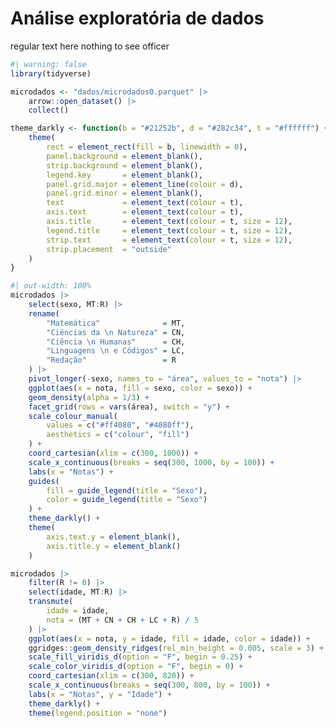 # Análise exploratória de dados

regular text here nothing to see officer

```r
#| warning: false
library(tidyverse)
```

```r
microdados <- "dados/microdados0.parquet" |>
    arrow::open_dataset() |>
    collect()
```

```r
theme_darkly <- function(b = "#21252b", d = "#282c34", t = "#ffffff") {
    theme(
        rect = element_rect(fill = b, linewidth = 0),
        panel.background = element_blank(),
        strip.background = element_blank(),
        legend.key       = element_blank(),
        panel.grid.major = element_line(colour = d),
        panel.grid.minor = element_blank(),
        text             = element_text(colour = t),
        axis.text        = element_text(colour = t),
        axis.title       = element_text(colour = t, size = 12),
        legend.title     = element_text(colour = t, size = 12),
        strip.text       = element_text(colour = t, size = 12),
        strip.placement  = "outside"
    )
}
```

```r
#| out-width: 100%
microdados |>
    select(sexo, MT:R) |>
    rename(
        "Matemática"              = MT,
        "Ciências da \n Natureza" = CN,
        "Ciência \n Humanas"      = CH,
        "Linguagens \n e Códigos" = LC,
        "Redação"                 = R
    ) |>
    pivot_longer(-sexo, names_to = "área", values_to = "nota") |>
    ggplot(aes(x = nota, fill = sexo, color = sexo)) +
    geom_density(alpha = 1/3) +
    facet_grid(rows = vars(área), switch = "y") +
    scale_colour_manual(
        values = c("#ff4080", "#4080ff"),
        aesthetics = c("colour", "fill")
    ) +
    coord_cartesian(xlim = c(300, 1000)) +
    scale_x_continuous(breaks = seq(300, 1000, by = 100)) +
    labs(x = "Notas") +
    guides(
        fill = guide_legend(title = "Sexo"),
        color = guide_legend(title = "Sexo")
    ) +
    theme_darkly() +
    theme(
        axis.text.y = element_blank(),
        axis.title.y = element_blank()
    )
```

```r
microdados |>
    filter(R != 0) |>
    select(idade, MT:R) |>
    transmute(
        idade = idade,
        nota = (MT + CN + CH + LC + R) / 5
    ) |>
    ggplot(aes(x = nota, y = idade, fill = idade, color = idade)) +
    ggridges::geom_density_ridges(rel_min_height = 0.005, scale = 3) +
    scale_fill_viridis_d(option = "F", begin = 0.25) +
    scale_color_viridis_d(option = "F", begin = 0) +
    coord_cartesian(xlim = c(300, 820)) +
    scale_x_continuous(breaks = seq(300, 800, by = 100)) + 
    labs(x = "Notas", y = "Idade") +
    theme_darkly() +
    theme(legend.position = "none")
```

